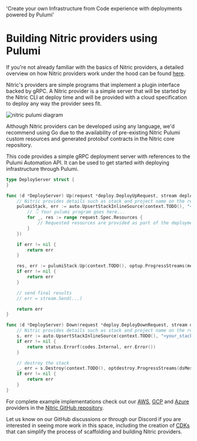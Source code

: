   'Create your own Infrastructure from Code experience with deployments powered by Pulumi'

# Building Nitric providers using Pulumi

If you're not already familiar with the basics of Nitric providers, a detailed overview on how Nitric providers work under the hood can be found [here](../providers/custom/building-custom-provider).

Nitric's providers are simple programs that implement a plugin interface backed by gRPC. A Nitric provider is a simple server that will be started by the Nitric CLI at deploy time and will be provided with a cloud specification to deploy any way the provider sees fit.

![nitric pulumi diagram](/assets/img/nitric-pulumi.png)

Although Nitric providers can be developed using any language, we'd recommend using Go due to the availability of pre-existing Nitric Pulumi custom resources and generated protobuf contracts in the Nitric core repository.

This code provides a simple gRPC deployment server with references to the Pulumi Automation API. It can be used to get started with deploying infrastructure through Pulumi.

```go
type DeployServer struct {
}

func (d *DeployServer) Up(request *deploy.DeployUpRequest, stream deploy.DeployService_UpServer) error {
    // Nitric provides details such as stack and project name on the request, but you're free to change these up to suit your needs
    pulumiStack, err := auto.UpsertStackInlineSource(context.TODO(), "<your_stack_name>", "<you_stack_project>", func(ctx *pulumi.Context) error {
        // 👇 Your pulumi program goes here...
        for _, res := range request.Spec.Resources {
            // Requested resources are provided as part of the deployment request
        }
    })

    if err != nil {
	    return err
    }

    res, err := pulumiStack.Up(context.TODO(), optup.ProgressStreams(messageWriter))
    if err != nil {
        return err
    }

    // send final results
    // err = stream.Send(...)

    return err
}

func (d *DeployServer) Down(request *deploy.DeployDownRequest, stream deploy.DeployService_DownServer) error {
    // Nitric provides details such as stack and project name on the request, but you're free to change these up to suit your needs
    s, err := auto.UpsertStackInlineSource(context.TODO(), "<your_stack_name>", "<your_project_name>", nil)
	if err != nil {
		return status.Errorf(codes.Internal, err.Error())
	}

	// destroy the stack
	_, err = s.Destroy(context.TODO(), optdestroy.ProgressStreams(dsMessageWriter))
	if err != nil {
		return err
	}
}
```

For complete example implementations check out our [AWS](https://github.com/nitrictech/nitric/tree/develop/cloud/aws), [GCP](https://github.com/nitrictech/nitric/tree/develop/cloud/gcp) and [Azure](https://github.com/nitrictech/nitric/tree/develop/cloud/azure) providers in the [Nitric GitHub repository](https://github.com/nitrictech/nitric).

Let us know on our GitHub discussions or through our Discord if you are interested in seeing more work in this space, including the creation of [CDKs](https://chat.openai.com/providers/custom/building-custom-provider#future-features) that can simplify the process of scaffolding and building Nitric providers.
